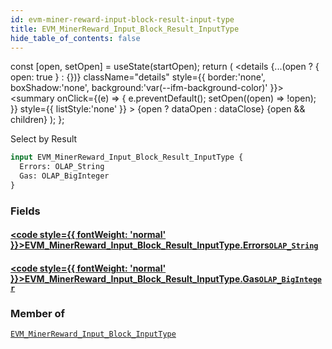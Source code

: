 ```yaml
---
id: evm-miner-reward-input-block-result-input-type
title: EVM_MinerReward_Input_Block_Result_InputType
hide_table_of_contents: false
---
```







  const [open, setOpen] = useState(startOpen);
  return (
    <details {...(open ? { open: true } : {})} className="details" style={{ border:'none', boxShadow:'none', background:'var(--ifm-background-color)' }}>
      <summary
        onClick={(e) => {
          e.preventDefault();
          setOpen((open) => !open);
        }}
        style={{ listStyle:'none' }}
      >
      {open ? dataOpen : dataClose}
      </summary>
      {open && children}
    </details>
  );
};




Select by Result


```graphql
input EVM_MinerReward_Input_Block_Result_InputType {
  Errors: OLAP_String
  Gas: OLAP_BigInteger
}
```




### Fields

#### [<code style={{ fontWeight: 'normal' }}>EVM_MinerReward_Input_Block_Result_InputType.<b>Errors</b></code>](#)<Bullet />[`OLAP_String`](/docs/graphql-reference/inputs/olap-string) <Badge class="secondary" text="input"/>
> 
> 

#### [<code style={{ fontWeight: 'normal' }}>EVM_MinerReward_Input_Block_Result_InputType.<b>Gas</b></code>](#)<Bullet />[`OLAP_BigInteger`](/docs/graphql-reference/inputs/olap-big-integer) <Badge class="secondary" text="input"/>
> 
> 



### Member of

[`EVM_MinerReward_Input_Block_InputType`](/docs/graphql-reference/inputs/evm-miner-reward-input-block-input-type)  <Badge class="secondary" text="input"/>

